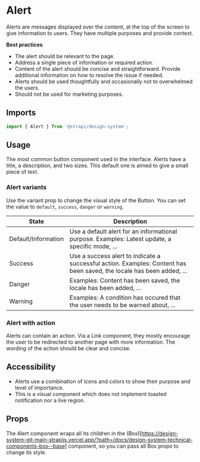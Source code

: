 

<Meta of={AlertStories} />

# Alert

Alerts are messages displayed over the content, at the top of the screen to give information to users. They have
multiple purposes and provide context.

**Best practices**

- The alert should be relevant to the page.
- Address a single piece of information or required action.
- Content of the alert should be concise and straightforward. Provide additional information on how to resolve the issue
  if needed.
- Alerts should be used thoughtfully and occasionally not to overwhelmed the users.
- Should not be used for marketing purposes.

<ViewSource path="components/Alert" />

## Imports

```js
import { Alert } from '@strapi/design-system';
```

## Usage

The most common button component used in the interface. Alerts have a title, a description, and two sizes. This default
one is aimed to give a small piece of text.

<Canvas of={AlertStories.Base} />

### Alert variants

Use the variant prop to change the visual style of the Button. You can set the value to `default`, `success`, `danger`
or `warning`.

<Canvas of={AlertStories.Variants} />

| State               | Description                                                                                                           |
| ------------------- | --------------------------------------------------------------------------------------------------------------------- |
| Default/Information | Use a default alert for an informational purpose. Examples: Latest update, a specific mode, ...                       |
| Success             | Use a success alert to indicate a successful action. Examples: Content has been saved, the locale has been added, ... |
| Danger              | Examples: Content has been saved, the locale has been added, ...                                                      |
| Warning             | Examples: A condition has occured that the user needs to be warned about, ...                                         |

### Alert with action

Alerts can contain an action. Via a Link component, they mostly encourage the user to be redirected to another page with
more information. The wording of the action should be clear and concise.

<Canvas of={AlertStories.WithAction} />

## Accessibility

- Alerts use a combination of icons and colors to show their purpose and level of importance.
- This is a visual component which does not implement toasted notification nor a live region.

## Props

The Alert component wraps all its children in the
(Box)\[https://design-system-git-main-strapijs.vercel.app/?path=/docs/design-system-technical-components-box--base]
component, so you can pass all Box props to change its style.

<ArgTypes of={Alert} />
